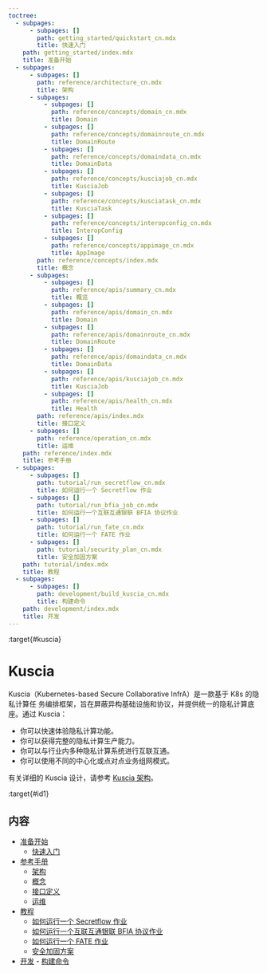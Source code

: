 ```yaml
---
toctree:
  - subpages:
      - subpages: []
        path: getting_started/quickstart_cn.mdx
        title: 快速入门
    path: getting_started/index.mdx
    title: 准备开始
  - subpages:
      - subpages: []
        path: reference/architecture_cn.mdx
        title: 架构
      - subpages:
          - subpages: []
            path: reference/concepts/domain_cn.mdx
            title: Domain
          - subpages: []
            path: reference/concepts/domainroute_cn.mdx
            title: DomainRoute
          - subpages: []
            path: reference/concepts/domaindata_cn.mdx
            title: DomainData
          - subpages: []
            path: reference/concepts/kusciajob_cn.mdx
            title: KusciaJob
          - subpages: []
            path: reference/concepts/kusciatask_cn.mdx
            title: KusciaTask
          - subpages: []
            path: reference/concepts/interopconfig_cn.mdx
            title: InteropConfig
          - subpages: []
            path: reference/concepts/appimage_cn.mdx
            title: AppImage
        path: reference/concepts/index.mdx
        title: 概念
      - subpages:
          - subpages: []
            path: reference/apis/summary_cn.mdx
            title: 概览
          - subpages: []
            path: reference/apis/domain_cn.mdx
            title: Domain
          - subpages: []
            path: reference/apis/domainroute_cn.mdx
            title: DomainRoute
          - subpages: []
            path: reference/apis/domaindata_cn.mdx
            title: DomainData
          - subpages: []
            path: reference/apis/kusciajob_cn.mdx
            title: KusciaJob
          - subpages: []
            path: reference/apis/health_cn.mdx
            title: Health
        path: reference/apis/index.mdx
        title: 接口定义
      - subpages: []
        path: reference/operation_cn.mdx
        title: 运维
    path: reference/index.mdx
    title: 参考手册
  - subpages:
      - subpages: []
        path: tutorial/run_secretflow_cn.mdx
        title: 如何运行一个 Secretflow 作业
      - subpages: []
        path: tutorial/run_bfia_job_cn.mdx
        title: 如何运行一个互联互通银联 BFIA 协议作业
      - subpages: []
        path: tutorial/run_fate_cn.mdx
        title: 如何运行一个 FATE 作业
      - subpages: []
        path: tutorial/security_plan_cn.mdx
        title: 安全加固方案
    path: tutorial/index.mdx
    title: 教程
  - subpages:
      - subpages: []
        path: development/build_kuscia_cn.mdx
        title: 构建命令
    path: development/index.mdx
    title: 开发
---
```


:target{#kuscia}

# Kuscia

Kuscia（Kubernetes-based Secure Collaborative InfrA）是一款基于 K8s 的隐私计算任
务编排框架，旨在屏蔽异构基础设施和协议，并提供统一的隐私计算底座。通过 Kuscia：

- 你可以快速体验隐私计算功能。
- 你可以获得完整的隐私计算生产能力。
- 你可以与行业内多种隐私计算系统进行互联互通。
- 你可以使用不同的中心化或点对点业务组网模式。

有关详细的 Kuscia 设计，请参考 [Kuscia 架构](reference/architecture_cn.mdx)。

:target{#id1}

## 内容

<TableOfContents>

- [准备开始](getting_started/index.mdx)
  - [快速入门](getting_started/quickstart_cn.mdx)
- [参考手册](reference/index.mdx)
  - [架构](reference/architecture_cn.mdx)
  - [概念](reference/concepts/index.mdx)
  - [接口定义](reference/apis/index.mdx)
  - [运维](reference/operation_cn.mdx)
- [教程](tutorial/index.mdx)
  - [如何运行一个 Secretflow 作业](tutorial/run_secretflow_cn.mdx)
  - [如何运行一个互联互通银联 BFIA 协议作业](tutorial/run_bfia_job_cn.mdx)
  - [如何运行一个 FATE 作业](tutorial/run_fate_cn.mdx)
  - [安全加固方案](tutorial/security_plan_cn.mdx)
- [开发](development/index.mdx) - [构建命令](development/build_kuscia_cn.mdx)
  </TableOfContents>
